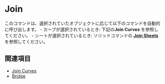 
# Join

<Reference shortcut="J" command="Join" button="" />

このコマンドは、選択されていたオブジェクトに応じて以下のコマンドを自動的に呼び出します。
    - カーブが選択されているとき: 下記の**Join Curves** を参照してください。
    - シートが選択されているとき: ソリッドコマンドの [**Join Sheets**](../solid/join#join-sheets)を参照してください。

## 関連項目
- [Join Curves](./join-curves)
- [Bridge](./bridge)

















